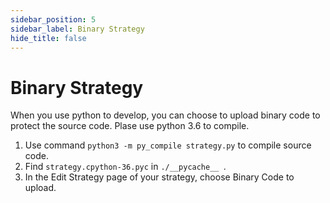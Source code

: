 ```yaml
---
sidebar_position: 5
sidebar_label: Binary Strategy
hide_title: false
---
```



# Binary Strategy

When you use python to develop, you can choose to upload binary code to protect the source code.
Plase use python 3.6 to compile.

1. Use command `python3 -m py_compile strategy.py` to compile source code.
2. Find `strategy.cpython-36.pyc` in `./__pycache__ `.
3. In the Edit Strategy page of  your strategy,  choose Binary Code to upload.
